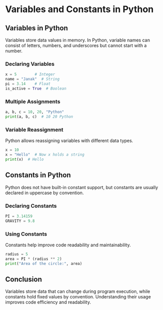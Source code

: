 # Variables and Constants in Python

## Variables in Python
Variables store data values in memory. In Python, variable names can consist of letters, numbers, and underscores but cannot start with a number.

### Declaring Variables
```python filename="main.py" {3} copy
x = 5        # Integer
name = "Janak"  # String
pi = 3.14    # Float
is_active = True  # Boolean
```

### Multiple Assignments
```python filename="main.py" {3} copy
a, b, c = 10, 20, "Python"
print(a, b, c)  # 10 20 Python
```

### Variable Reassignment
Python allows reassigning variables with different data types.
```python filename="main.py" {3} copy
x = 10
x = "Hello"  # Now x holds a string
print(x)  # Hello
```

## Constants in Python
Python does not have built-in constant support, but constants are usually declared in uppercase by convention.

### Declaring Constants
```python filename="main.py" {3} copy
PI = 3.14159
GRAVITY = 9.8
```

### Using Constants
Constants help improve code readability and maintainability.
```python filename="main.py" {3} copy
radius = 5
area = PI * (radius ** 2)
print("Area of the circle:", area)
```

## Conclusion
Variables store data that can change during program execution, while constants hold fixed values by convention. Understanding their usage improves code efficiency and readability.

